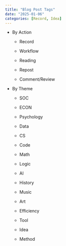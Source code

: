 ```yaml
---
title: "Blog Post Tags"
date: "2025-01-06"
categories: [Record, Idea]
---
```


-   By Action

    -   Record 

    -   Workflow 

    -   Reading 

    -   Repost 

    -   Comment/Review 

-   By Theme

    -   SOC 

    -   ECON

    -   Psychology

    -   Data

    -   CS

    -   Code

    -   Math

    -   Logic

    -   AI

    -   History

    -   Music

    -   Art

    -   Efficiency

    -   Tool

    -   Idea 

    -   Method